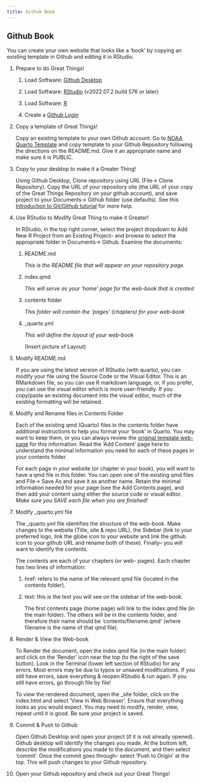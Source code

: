 ```yaml
---
title: Github Book
---
```


## Github Book

You can create your own website that looks like a 'book' by copying an existing template in Github and editing it in RStudio.

1.  Prepare to do Great Things!

    1.   Load Software: [Github Desktop](https://desktop.github.com/)

    2.  Load Software: [RStudio](https://www.rstudio.com/products/rstudio/download/#download) (v2022.07.2 build 576 or later)

    3.  Load Software: [R](https://www.r-project.org/)

    4.  Create a [Github Login](https://github.com/)

2.  Copy a template of Great Things!

    Copy an existing template to your own Github account. Go to [NOAA Quarto Template](https://github.com/nmfs-opensci/NOAA-quarto-simple) and copy template to your Github Repository following the directions on the README.md. Give it an appropriate name and make sure it is PUBLIC.

3.  Copy to your desktop to make it a Greater Thing!

    Using Github Desktop, Clone repository using URL (File-\> Clone Repository). Copy the URL of your repository site (the URL of your copy of the Great Things Repository on your github account), and save project to your Documents-\> Github folder (use defaults). See this [Introduction to Git/Github tutorial](https://rverse-tutorials.github.io/PSAW-2022/) for more help.

4.  Use RStudio to Modify Great Thing to make it Greater!

    In RStudio, in the top right corner, select the project dropdown to Add New R Project from an Existing Project-- and browse to select the appropriate folder in Documents-\> Github. Examine the documents:

    1.  README.md

        *This is the README file that will appear on your repository page.*

    2.  index.qmd

        *This will serve as your 'home' page for the web-book that is created*

    3.  contents folder

        *This folder will contain the 'pages' (chapters) for your web-book*

    4.  \_quarto.yml

        *This will define the layout of your web-book*

        (Insert picture of Layout)

5.  Modify README.md

    If you are using the latest version of RStudio (with quarto), you can modify your file using the Source Code or the Visual Editor. This is an RMarkdown file, so you can use R markdown language, or, if you prefer, you can use the visual editor which is more user-friendly. If you copy/paste an existing document into the visual editor, much of the existing formatting will be retained.

6.  Modify and Rename files in Contents Folder

    Each of the existing qmd (Quarto) files in the contents folder have additional instructions to help you format your 'book' in Quarto. You may want to keep them, or you can always review the [original template web-page](https://nmfs-opensci.github.io/NOAA-quarto-simple/) for this information. Read the 'Add Content' page here to understand the minimal information you need for each of these pages in your contents folder.

    For each page in your website (or chapter in your book), you will want to have a qmd file in this folder. You can open one of the existing qmd files and File-\> Save As and save it as another name. Retain the minimal information needed for your page (see the Add Contents page), and then add your content using either the source code or visual editor. *Make sure you SAVE each file when you are finished!*

7.  Modify \_quarto.yml file

    The \_quarto.yml file identifies the structure of the web-book. Make changes to the website (Title, site & repo URL), the Sidebar (link to your preferred logo, link the globe icon to your website and link the github icon to your github URL and rename both of these). Finally-- you will want to identify the contents.

    The contents are each of your chapters (or web- pages). Each chapter has two lines of information:

    1.  href: refers to the name of the relevant qmd file (located in the contents folder).

    2.  text: this is the text you will see on the sidebar of the web-book.

        The first contents page (home page) will link to the index.qmd file (in the main folder). The others will be in the contents folder, and therefore their name should be 'contents/filename.qmd' (where filename is the name of that qmd file).

8.  Render & View the Web-book

    To Render the document, open the index.qmd file (in the main folder) and click on the 'Render' icon near the top (to the right of the save button). Look in the Terminal (lower left section of RStudio) for any errors. Most errors may be due to typos or unsaved modifications. If you still have errors, save everything & reopen RStudio & run again. If you still have errors, go through file by file!

    To view the rendered document, open the \_site folder, click on the index.html and select 'View in Web Browser'. Ensure that everything looks as you would expect. You may need to modify, render, view, repeat until it is good. Be sure your project is saved.

9.  Commit & Push to Github

    Open Github Desktop and open your project (if it is not already opened). Github desktop will identify the changes you made. At the bottom left, describe the modifications you made to the document, and then select 'commit'. Once the commit goes through-- select 'Push to Origin' at the top. This will push changes to your Github repository.

10. Open your Github repository and check out your Great Things!
